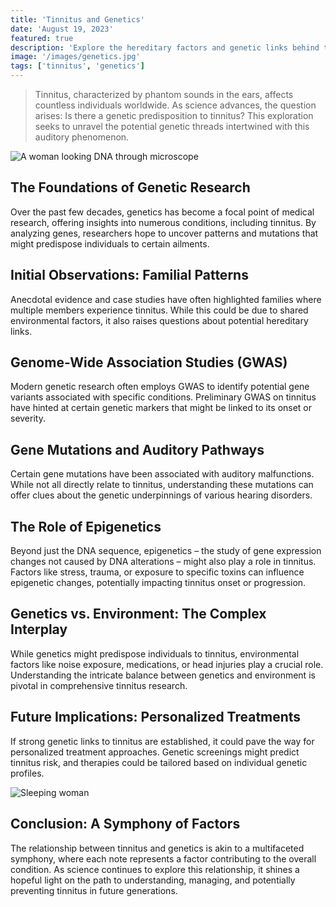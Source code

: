 ```yaml
---
title: 'Tinnitus and Genetics'
date: 'August 19, 2023'
featured: true
description: 'Explore the hereditary factors and genetic links behind tinnitus to understand its potential roots and implications.'
image: '/images/genetics.jpg'
tags: ['tinnitus', 'genetics']
---
```


<Blockquote>
  Tinnitus, characterized by phantom sounds in the ears, affects countless
  individuals worldwide. As science advances, the question arises: Is there a
  genetic predisposition to tinnitus? This exploration seeks to unravel the
  potential genetic threads intertwined with this auditory phenomenon.
</Blockquote>

<Image
  src="/images/genetics.jpg"
  alt="A woman looking DNA through microscope"
/>

## <Highlighter>The Foundations of Genetic Research</Highlighter>

Over the past few decades, genetics has become a focal point of medical research, offering insights into numerous conditions, including tinnitus. By analyzing genes, researchers hope to uncover patterns and mutations that might predispose individuals to certain ailments.

<AdComponent />

## <Highlighter>Initial Observations: Familial Patterns</Highlighter>

Anecdotal evidence and case studies have often highlighted families where multiple members experience tinnitus. While this could be due to shared environmental factors, it also raises questions about potential hereditary links.

## <Highlighter>Genome-Wide Association Studies (GWAS)</Highlighter>

Modern genetic research often employs GWAS to identify potential gene variants associated with specific conditions. Preliminary GWAS on tinnitus have hinted at certain genetic markers that might be linked to its onset or severity.

## <Highlighter>Gene Mutations and Auditory Pathways</Highlighter>

Certain gene mutations have been associated with auditory malfunctions. While not all directly relate to tinnitus, understanding these mutations can offer clues about the genetic underpinnings of various hearing disorders.

<AdComponent />

## <Highlighter>The Role of Epigenetics</Highlighter>

Beyond just the DNA sequence, epigenetics – the study of gene expression changes not caused by DNA alterations – might also play a role in tinnitus. Factors like stress, trauma, or exposure to specific toxins can influence epigenetic changes, potentially impacting tinnitus onset or progression.

## <Highlighter>Genetics vs. Environment: The Complex Interplay</Highlighter>

While genetics might predispose individuals to tinnitus, environmental factors like noise exposure, medications, or head injuries play a crucial role. Understanding the intricate balance between genetics and environment is pivotal in comprehensive tinnitus research.

<AdComponent />

## <Highlighter>Future Implications: Personalized Treatments</Highlighter>

If strong genetic links to tinnitus are established, it could pave the way for personalized treatment approaches. Genetic screenings might predict tinnitus risk, and therapies could be tailored based on individual genetic profiles.

<Image src="/images/sleeping-woman.jpg" alt="Sleeping woman" />

## <Highlighter>Conclusion: A Symphony of Factors</Highlighter>

The relationship between tinnitus and genetics is akin to a multifaceted symphony, where each note represents a factor contributing to the overall condition. As science continues to explore this relationship, it shines a hopeful light on the path to understanding, managing, and potentially preventing tinnitus in future generations.
